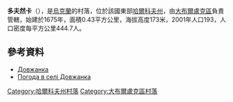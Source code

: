 {{coord|50|11|3|N|37|27|24|E|scale:100000_region:UA|display=title}}

'''多夫然卡'''（{{lang-uk|Довжанка}}），是[[烏克蘭|烏克蘭]]的村落，位於該國東部[[哈爾科夫州|哈爾科夫州]]，由[[大布爾盧克區|大布爾盧克區]]負責管轄，始建於1675年，面積0.43平方公里，海拔高度173米，2001年人口193，人口密度每平方公里444.7人。

==參考資料==
* [http://gska2.rada.gov.ua/pls/z7502/A005?rdat1=09.01.2009&rf7571=32702 Довжанка]{{dead link|date=2017年12月 |bot=InternetArchiveBot |fix-attempted=yes }}
* [http://weather.in.ua/ua/har'kovskaja/7060 Погода в селі Довжанка]{{Wayback|url=http://weather.in.ua/ua/har'kovskaja/7060 |date=20160323030006 }}

{{DEFAULTSORT:Довжанка}}
[[Category:哈爾科夫州村落|Category:哈爾科夫州村落]]
[[Category:大布爾盧克區村落|Category:大布爾盧克區村落]]


{{Kharkiv-geo-stub}}